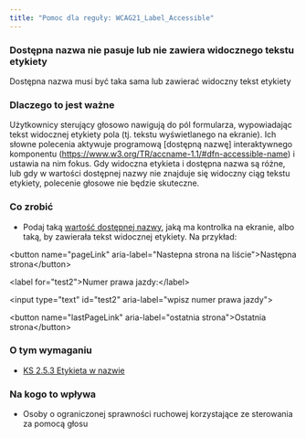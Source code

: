 ```yaml
---
title: "Pomoc dla reguły: WCAG21_Label_Accessible"
---
```


<div className="toolHelp">
<Row>
<Column colLg={16} colMd={8} colSm={4} className="toolHead">

### Dostępna nazwa nie pasuje lub nie zawiera widocznego tekstu etykiety

<div id="locLevel"></div>

Dostępna nazwa musi być taka sama lub zawierać widoczny tekst etykiety

</Column>
</Row>
<Row>
<Column colLg={11} colMd={5} colSm={4} className="toolMain">

### Dlaczego to jest ważne

Użytkownicy sterujący głosowo nawigują do pól formularza, wypowiadając tekst widocznej etykiety pola (tj. tekstu wyświetlanego na ekranie). Ich słowne polecenia aktywuje programową [dostępną nazwę]  interaktywnego komponentu (https://www.w3.org/TR/accname-1.1/#dfn-accessible-name)  i ustawia na nim fokus. Gdy widoczna etykieta i dostępna nazwa są różne, lub gdy w wartości dostępnej nazwy nie znajduje się widoczny ciąg tekstu etykiety, polecenie głosowe nie będzie skuteczne.

<div id="locSnippet"></div>

### Co zrobić

* Podaj taką [wartość dostępnej nazwy](https://www.w3.org/TR/wai-aria-1.1/#namecalculation), jaką ma kontrolka na ekranie, albo taką, by zawierała tekst  widocznej etykiety. Na przykład:

<CodeSnippet type="multi" light={true}>&lt;button name="pageLink" aria-label="Nastepna strona na liście"&gt;Następna strona&lt;/button&gt;

&lt;label for="test2"&gt;Numer prawa jazdy:&lt;/label&gt;

&lt;input type="text" id="test2" aria-label="wpisz numer prawa jazdy"&gt;

&lt;button name="lastPageLink" aria-label="ostatnia strona"&gt;Ostatnia strona&lt;/button&gt;</CodeSnippet>

</Column>
<Column colLg={5} colMd={3} colSm={4} className="toolLeft">

### O tym wymaganiu

* [KS 2.5.3 Etykieta w nazwie](https://wcag.lepszyweb.pl/#label-in-name)

### Na kogo to wpływa

* Osoby o ograniczonej sprawności ruchowej korzystające ze sterowania za pomocą głosu

</Column>
</Row>
</div>

